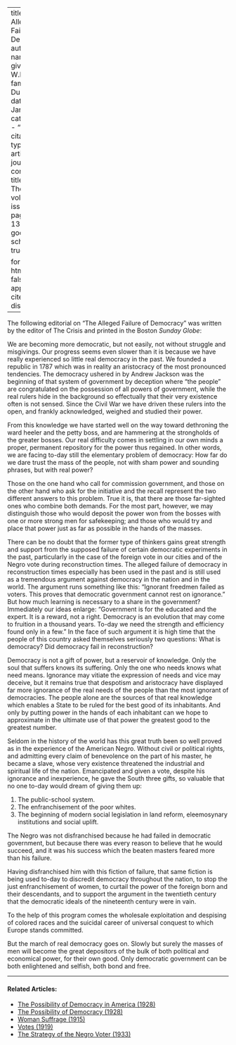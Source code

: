 
---
title: 'The Alleged Failure of Democracy'
author:
  - name:
      given: W.E.B.
      family: Du Bois
date: Jan. 1914
categories: 
  - ""
citation: 
  type: article-journal
  container-title: The Crisis
  volume: 9
  issue: 3
  page: 131-132
google-scholar: true

format:
  html:
    toc: false
    appendix-cite-as: display
---


The following editorial on "The Alleged Failure of Democracy" was written by the editor of The Crisis and printed in the Boston *Sunday Globe*:

We are becoming more democratic, but not easily, not without struggle and misgivings. Our progress seems even slower than it is because we have really experienced so little real democracy in the past. We founded a republic in 1787 which was in reality an aristocracy of the most pronounced tendencies. The democracy ushered in by Andrew Jackson was the beginning of that system of government by deception where "the people" are congratulated on the possession of all powers of government, while the real rulers hide in the background so effectually that their very existence often is not sensed. Since the Civil War we have driven these rulers into the open, and frankly acknowledged, weighed and studied their power.

From this knowledge we have started well on the way toward dethroning the ward heeler and the petty boss, and are hammering at the strongholds of the greater bosses. Our real difficulty comes in settling in our own minds a proper, permanent repository for the power thus regained. In other words, we are facing to-day still the elementary problem of democracy: How far do we dare trust the mass of the people, not with sham power and sounding phrases, but with real power?

Those on the one hand who call for commission government, and those on the other hand who ask for the initiative and the recall represent the two different answers to this problem. True it is, that there are those far-sighted ones who combine both demands. For the most part, however, we may distinguish those who would deposit the power won from the bosses with one or more strong men for safekeeping; and those who would try and place that power just as far as possible in the hands of the masses.

There can be no doubt that the former type of thinkers gains great strength and support from the supposed failure of certain democratic experiments in the past, particularly in the case of the foreign vote in our cities and of the Negro vote during reconstruction times. The alleged failure of democracy in reconstruction times especially has been used in the past and is still used as a tremendous argument against democracy in the nation and in the world. The argument runs something like this: "Ignorant freedmen failed as voters. This proves that democratic government cannot rest on ignorance." But how much learning is necessary to a share in the government? Immediately our ideas enlarge: "Government is for the educated and the expert. It is a reward, not a right. Democracy is an evolution that may come to fruition in a thousand years. To-day we need the strength and efficiency found only in a few." In the face of such argument it is high time that the people of this country asked themselves seriously two questions: What is democracy? Did democracy fail in reconstruction?

Democracy is not a gift of power, but a reservoir of knowledge. Only the soul that suffers knows its suffering. Only the one who needs knows what need means. Ignorance may vitiate the expression of needs and vice may deceive, but it remains true that despotism and aristocracy have displayed far more ignorance of the real needs of the people than the most ignorant of democracies. The people alone are the sources of that real knowledge which enables a State to be ruled for the best good of its inhabitants. And only by putting power in the hands of each inhabitant can we hope to approximate in the ultimate use of that power the greatest good to the greatest number.

Seldom in the history of the world has this great truth been so well proved as in the experience of the American Negro. Without civil or political rights, and admitting every claim of benevolence on the part of his master, he became a slave, whose very existence threatened the industrial and spiritual life of the nation. Emancipated and given a vote, despite his ignorance and inexperience, he gave the South three gifts, so valuable that no one to-day would dream of giving them up:

1. The public-school system.
2. The enfranchisement of the poor whites.
3. The beginning of modern social legislation in land reform, eleemosynary institutions and social uplift.

The Negro was not disfranchised because he had failed in democratic government, but because there was every reason to believe that he would succeed, and it was his success which the beaten masters feared more than his failure.

Having disfranchised him with this fiction of failure, that same fiction is being used to-day to discredit democracy throughout the nation, to stop the just enfranchisement of women, to curtail the power of the foreign born and their descendants, and to support the argument in the twentieth century that the democratic ideals of the nineteenth century were in vain.

To the help of this program comes the wholesale exploitation and despising of colored races and the suicidal career of universal conquest to which Europe stands committed.

But the march of real democracy goes on. Slowly but surely the masses of men will become the great depositors of the bulk of both political and economical power, for their own good. Only democratic government can be both enlightened and selfish, both bond and free.

<!-- Similar articles start here -->
<div  class="clear-wrap"></div>
<hr>
#### Related Articles:

* [The Possibility of Democracy in America (1928)](/Volumes/35/10/possible_democracy.html)
* [The Possibility of Democracy (1928)](/Volumes/35/09/possiblity_of_democracy_i.html)
* [Woman Suffrage (1915)](/Volumes/11/01/woman_suffrage.html)
* [Votes (1919)](/Volumes/19/02/votes.html)
* [The Strategy of the Negro Voter (1933)](/Volumes/40/06/strategy_of_the_negro_voter.html)

<!-- Similar articles end here -->